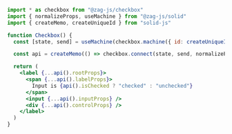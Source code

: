 ```jsx
import * as checkbox from "@zag-js/checkbox"
import { normalizeProps, useMachine } from "@zag-js/solid"
import { createMemo, createUniqueId } from "solid-js"

function Checkbox() {
  const [state, send] = useMachine(checkbox.machine({ id: createUniqueId() }))

  const api = createMemo(() => checkbox.connect(state, send, normalizeProps))

  return (
    <label {...api().rootProps}>
      <span {...api().labelProps}>
        Input is {api().isChecked ? "checked" : "unchecked"}
      </span>
      <input {...api().inputProps} />
      <div {...api().controlProps} />
    </label>
  )
}
```
